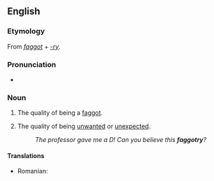 {{rfc|needs ordinary sense as well, has books cites}}
==English==

===Etymology===
From ''[[faggot]]'' + ''[[-ry]]''.

===Pronunciation===
* {{IPA|/'fæɡəʧɹi/}}

===Noun===
{{en-noun|-}}

# {{pejorative|slang}} The quality of being a [[faggot]].
# {{pejorative|slang}} The quality of being [[unwanted]] or [[unexpected]].
#: ''The professor gave me a D! Can you believe this '''faggotry'''?''

====Translations====
{{trans-top|the quality of being a faggot}}
* Romanian: {{t-|ro|poponaritate|f}}
{{trans-mid}}
{{trans-bottom}}